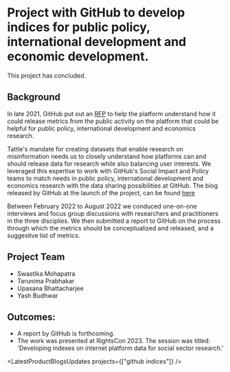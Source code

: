 
<h1 style={{lineHeight:"1.5em"}}> Project with GitHub to develop indices for public policy, international development and economic development.</h1> 

This project has concluded. 

## Background

In late 2021, GitHub put out an [RFP](https://github.blog/2021-08-31-request-for-proposals-defining-standardized-github-metrics/) to help the platform understand how it could release metrics from the public activity on the platform that could be helpful for public policy, international development and economics research. 

Tattle's mandate for creating datasets that enable research on misinformation needs us to closely understand how platforms can and should release data for research while also balancing user interests. We leveraged this expertise to work with GitHub's Social Impact and Policy teams to match needs in public policy, international development and economics research with the data sharing possibilities at GitHub. The blog released by GitHub at the launch of the project, can be found [here](https://socialimpact.github.com/insights/standardized-github-metrics-project-launch/)

Between February 2022 to August 2022 we conduced one-on-one interviews and focus group discussions with researchers and practitioners in the three disciplies. We then submitted a report to GitHub on the process through which the metrics should be conceptualized and released, and a suggestive list of metrics. 


## Project Team
* Swastika Mohapatra  
* Tarunima Prabhakar  
* Upasana Bhattacharjee  
* Yash Budhwar  

## Outcomes:
* A report by GitHub is forthcoming. 
* The work was presented at RightsCon 2023. The session was titled: 'Developing indexes on internet platform data for social sector research.' 

<LatestProductBlogsUpdates projects={["github indices"]} />
